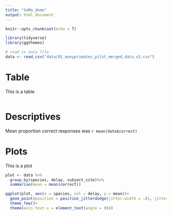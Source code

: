 ```yaml
---
title: "SoMo_demo"
output: html_document
---
```


```r
knitr::opts_chunk$set(echo = T)

library(tidyverse)
library(ggthemes)
```

```r
# read in data file
data <- read_csv("data/01_manyprimates_pilot_merged_data_v2.csv")
```

# Table
This is a table

```r

```

# Descriptives
Mean proportion correct responses was `r mean(data$correct)`

# Plots

This is a plot

```r
plot <- data %>%
  group_by(species, delay, subject_site)%>%
  summarise(mean = mean(correct))

ggplot(plot, aes(x = species, col = delay, y = mean))+
  geom_point(position = position_jitterdodge(jitter.width = .01, jitter.height = .05, dodge.width = .3))+
  theme_few()+
  theme(axis.text.x = element_text(angle = 90))

```

